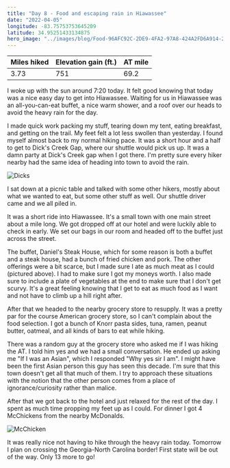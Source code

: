 ```yaml
---
title: "Day 8 - Food and escaping rain in Hiawassee"
date: "2022-04-05"
longitude: -83.75753753645209
latitude: 34.95251433134875
hero_image: "../images/blog/Food-96AFC92C-2DE9-4FA2-97A8-424A2FD6A914-20220405221548.png"
---
```


| Miles hiked | Elevation gain (ft.) | AT mile |
| ----------- | -------------- | -------- |
| 3.73 | 751 | 69.2 |

I woke up with the sun around 7:20 today. It felt good knowing that today was a nice easy day to get into Hiawassee. Waiting for us in Hiawassee was an all-you-can-eat buffet, a nice warm shower, and a roof over our heads to avoid the heavy rain for the day.

I made quick work packing my stuff, tearing down my tent, eating breakfast, and getting on the trail. My feet felt a lot less swollen than yesterday. I found myself almost back to my normal hiking pace. It was a short hour and a half to get to Dick's Creek Gap, where our shuttle would pick us up. It was a damn party at Dick's Creek gap when I got there. I'm pretty sure every hiker nearby had the same idea of heading into town to avoid the rain.

![Dicks](../images/blog/Dicks-96AFC92C-2DE9-4FA2-97A8-424A2FD6A914-20220405222235.png)

I sat down at a picnic table and talked with some other hikers, mostly about what we wanted to eat, but some other stuff as well. Our shuttle driver came and we all piled in.

It was a short ride into Hiawassee. It's a small town with one main street about a mile long. We got dropped off at our hotel and were luckily able to check in early. We set our bags in our room and headed off to the buffet just across the street.

The buffet, Daniel's Steak House, which for some reason is both a buffet and a steak house, had a bunch of fried chicken and pork. The other offerings were a bit scarce, but I made sure I ate as much meat as I could (pictured above). I had to make sure I got my moneys worth. I also made sure to include a plate of vegetables at the end to make sure that I don't get scurvy. It's a great feeling knowing that I get to eat as much food as I want and not have to climb up a hill right after.

After that we headed to the nearby grocery store to resupply. It was a pretty par for the course American grocery store, so I can't complain about the food selection. I got a bunch of Knorr pasta sides, tuna, ramen, peanut butter, oatmeal, and all kinds of bars to eat while hiking. 

There was a random guy at the grocery store who asked me if I was hiking the AT. I told him yes and we had a small conversation. He ended up asking me "If I was an Asian", which I responded "Why yes sir I am". I might have been the first Asian person this guy has seen this decade. I'm sure that this town doesn't get all that much of them. I try to approach these situations with the notion that the other person comes from a place of ignorance/curiosity rather than malice.

After that we got back to the hotel and just relaxed for the rest of the day. I spent as much time propping my feet up as I could. For dinner I got 4 McChickens from the nearby McDonalds.

![McChicken](../images/blog/McChicken-96AFC92C-2DE9-4FA2-97A8-424A2FD6A914-20220405223905.png)

It was really nice not having to hike through the heavy rain today. Tomorrow I plan on crossing the Georgia-North Carolina border! First state will be out of the way. Only 13 more to go!